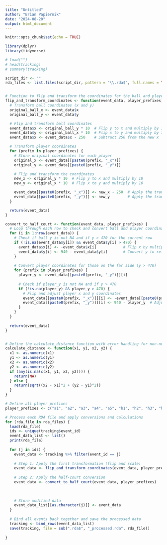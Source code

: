 ---
title: "Untitled"
author: "Brian Papiernik"
date: "2024-08-20"
output: html_document
---

```{r setup, include=FALSE}
knitr::opts_chunk$set(echo = TRUE)
```

```{r}

library(dplyr)
library(tidyverse)

# load("")
# head(tracking)
# summary(tracking)

script_dir <- ""
rda_files <- list.files(script_dir, pattern = "\\.rda$", full.names = TRUE)



```


```{r}
# Function to flip and transform the coordinates for the ball and players
flip_and_transform_coordinates <- function(event_data, player_prefixes) {
  # Transform ball coordinates (x and y)
  original_ball_x <- event_data$x
  original_ball_y <- event_data$y

  # Flip and transform ball coordinates
  event_data$x <- original_ball_y * 10  # Flip y to x and multiply by 10
  event_data$y <- original_ball_x * 10  # Flip x to y and multiply by 10
  event_data$x <- event_data$x - 250    # Subtract 250 from the new x

  # Transform player coordinates
  for (prefix in player_prefixes) {
    # Store original coordinates for each player
    original_x <- event_data[[paste0(prefix, "_x")]]
    original_y <- event_data[[paste0(prefix, "_y")]]

    # Flip and transform the coordinates
    new_x <- original_y * 10  # Flip y to x and multiply by 10
    new_y <- original_x * 10  # Flip x to y and multiply by 10

    event_data[[paste0(prefix, "_x")]] <- new_x - 250  # Apply the transformation to the player's x
    event_data[[paste0(prefix, "_y")]] <- new_y        # Apply the transformation to the player's y
  }

  return(event_data)
}

convert_to_half_court <- function(event_data, player_prefixes) {
  # Loop through each row to check and convert ball and player coordinates
  for (i in 1:nrow(event_data)) {
    # Check if ball y is not NA and if y > 470 for the current row
    if (!is.na(event_data$y[i]) && event_data$y[i] > 470) {
      event_data$x[i] <- -event_data$x[i]            # Flip x by multiplying by -1
      event_data$y[i] <- 940 - event_data$y[i]       # Convert y to reference 940 as the baseline
    }
    
    # Convert player coordinates for those on the far side (y > 470)
    for (prefix in player_prefixes) {
      player_y <- event_data[[paste0(prefix, "_y")]][i]
      
      # Check if player_y is not NA and if y > 470
      if (!is.na(player_y) && player_y > 470) {
        # Flip and adjust player x and y coordinates
        event_data[[paste0(prefix, "_x")]][i] <- -event_data[[paste0(prefix, "_x")]][i]  # Flip x
        event_data[[paste0(prefix, "_y")]][i] <- 940 - player_y  # Adjust y
      }
    }
  }
  
  return(event_data)
}


# Define the calculate_distance function with error handling for non-numeric values and NA
calculate_distance <- function(x1, y1, x2, y2) {
  x1 <- as.numeric(x1)
  y1 <- as.numeric(y1)
  x2 <- as.numeric(x2)
  y2 <- as.numeric(y2)
  if (any(is.na(c(x1, y1, x2, y2)))) {
    return(NA)
  } else {
    return(sqrt((x2 - x1)^2 + (y2 - y1)^2))
  }
}


```




```{r}
# Define all player prefixes
player_prefixes <- c("a1", "a2", "a3", "a4", "a5", "h1", "h2", "h3", "h4", "h5")

# Process each RDA file and apply conversions and calculations
for (rda_file in rda_files) {
  load(rda_file)
  ids <- unique(tracking$event_id)
  event_data_list <- list()
  print(rda_file)
  
  for (j in ids) {
    event_data <- tracking %>% filter(event_id == j)
    
    # Step 1: Apply the first transformation (flip and scale)
    event_data <- flip_and_transform_coordinates(event_data, player_prefixes)
    
    # Step 2: Apply the half-court conversion
    event_data <- convert_to_half_court(event_data, player_prefixes)
    
    
    
    # Store modified data
    event_data_list[[as.character(j)]] <- event_data
  }
  
  # Bind all events back together and save the processed data
  tracking <- bind_rows(event_data_list)
  save(tracking, file = sub(".rda$", "_processed.rda", rda_file))
  
}


```



